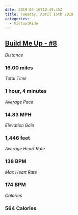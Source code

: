 ```yaml
---
date: 2019-04-16T12:39:35Z
title: Tuesday, April 16th 2019
categories:
  - VirtualRide
---
```

## [Build Me Up - #8](https://www.strava.com/activities/2294050313)

_Distance_

### 16.00 miles

_Total Time_

### 1 hour, 4 minutes

_Average Pace_

### 14.83 MPH

_Elevation Gain_

### 1,446 feet

_Average Heart Rate_

### 138 BPM

_Max Heart Rate_

### 174 BPM

_Calories_

### 564 Calories